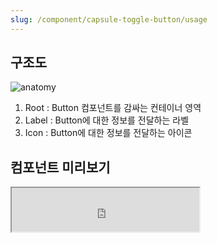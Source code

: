 ```yaml
---
slug: /component/capsule-toggle-button/usage
---
```


## 구조도

<Anatomy>![anatomy](./images/anatomy.png)</Anatomy>

1. Root : Button 컴포넌트를 감싸는 컨테이너 영역
2. Label : Button에 대한 정보를 전달하는 라벨
3. Icon : Button에 대한 정보를 전달하는 아이콘

## 컴포넌트 미리보기

<Iframe
  src="https://sprout-storybook.vercel.app/iframe.html?args=&id=components-buttons-capsuletogglebutton--basic&viewMode=story"
  height="70px"
/>

## 옵션

<HalfCard>
  <HalfCardImageCell>
    ![capsule toggle button options
    size](./images/capsuletogglebutton-options-size.png)
  </HalfCardImageCell>
  <HalfCardDescriptionCell>
    <HalfCardDescriptionTitle>Size</HalfCardDescriptionTitle>
    <HalfCardDescription>
      Capsule Toggle Button은 xsmall, small 2개의 사이즈를 가질 수 있습니다.
      Small이 가장 보편적으로 사용되며, 한 화면에 배치되는 요소가 많거나 복잡한
      경우 xsmall 사이즈를 사용하여 시각적 피로도를 낮춥니다.
    </HalfCardDescription>
  </HalfCardDescriptionCell>
</HalfCard>

<HalfCard>
  <HalfCardImageCell>
    ![capsule toggle button options
    loading](./images/capsuletogglebutton-options-loading.png)
  </HalfCardImageCell>
  <HalfCardDescriptionCell>
    <HalfCardDescriptionTitle>Loading</HalfCardDescriptionTitle>
    <HalfCardDescription>
      네트워크 요청 등의 이유로 유저에게 피드백을 즉시 전달할 수 없는 경우,
      loading 상태를 사용합니다.
    </HalfCardDescription>
  </HalfCardDescriptionCell>
</HalfCard>

<HalfCard>
  <HalfCardImageCell>
    ![capsule toggle button options
    disabled](./images/capsuletogglebutton-options-disabled.png)
  </HalfCardImageCell>
  <HalfCardDescriptionCell>
    <HalfCardDescriptionTitle>Disabled</HalfCardDescriptionTitle>
    <HalfCardDescription>
      Disabled 상태는 Capsule Toggle Button이 존재하지만 지금은 사용할 수 없는
      상태를 나타냅니다. 이 옵션은 레이아웃 일관성을 유지하고 이후 상호작용이
      가능할 수도 있음을 사용자에게 알려줍니다.
    </HalfCardDescription>
  </HalfCardDescriptionCell>
</HalfCard>

### 옵션 테이블

| 속성        | 값            | 기본값 |
| ----------- | ------------- | ------ |
| size        | xsmall, small | small  |
| is disabled | true, false   | false  |
| is loading  | true, false   | false  |

## 상호작용

### 터치 / 마우스 상호작용

<FullCard>
  <FullCardImageCell>
    ![capsule toggle button touch/mouse
    control](./images/capsuletogglebutton-touch-mouse-control-1.png)
  </FullCardImageCell>
  <FullCardDescription>
    터치 혹은 마우스 클릭으로 Capsule Toggle Button과 상호작용할 수 있는
    영역입니다.
  </FullCardDescription>
</FullCard>

<FullCard>
  <FullCardImageCell>
    ![capsule toggle button touch/mouse
    control](./images/capsuletogglebutton-touch-mouse-control-1.png)
  </FullCardImageCell>
  <FullCardDescription>
    PC 환경에서 버튼에 Hover 시 커서가 포인터 모양으로 변경됩니다.
  </FullCardDescription>
</FullCard>

<FullCard>
  <FullCardImageCell>
    ![capsule toggle button touch/mouse
    control](./images/capsuletogglebutton-touch-mouse-control-2.png)
  </FullCardImageCell>
  <FullCardDescription>
    Loading / Disabled 상태인 경우 상호작용이 불가능합니다.
  </FullCardDescription>
</FullCard>

### 키보드 상호작용

<FullCard>
  <FullCardImageCell>
    ![capsule toggle button keyboard
    control](./images/capsuletogglebutton-keyboard-control-1.png)
  </FullCardImageCell>
  <FullCardDescription>
    <Keyboard>Space</Keyboard> 또는 <Keyboard>Enter</Keyboard> 키를 통해
    selected 상태를 전환할 수 있습니다.
  </FullCardDescription>
</FullCard>

<HalfCard>
  <HalfCardImageCell>
    ![capsule toggle button keyboard
    control](./images/capsuletogglebutton-keyboard-control-2.png)
  </HalfCardImageCell>
  <HalfCardDescriptionCell>
    <HalfCardDescriptionTitle>Loading</HalfCardDescriptionTitle>
    <HalfCardDescription>
      Loading 상태인 경우 Focus는 가능하지만 상호작용할 수 없습니다.
    </HalfCardDescription>
  </HalfCardDescriptionCell>
</HalfCard>

<HalfCard>
  <HalfCardImageCell>
    ![capsule toggle button keyboard
    control](./images/capsuletogglebutton-keyboard-control-3.png)
  </HalfCardImageCell>
  <HalfCardDescriptionCell>
    <HalfCardDescriptionTitle>Disabled</HalfCardDescriptionTitle>
    <HalfCardDescription>
      Disabled 상태인 경우 상호작용할 수 없습니다.
    </HalfCardDescription>
  </HalfCardDescriptionCell>
</HalfCard>

### 응답없음

<FullCard>
  <FullCardImageCell>
    ![capsule toggle button
    response](./images/capsuletogglebutton-response-control.png)
  </FullCardImageCell>
  <FullCardDescription>
    Loading 상태로 전환되어 있는 경우, duration은 최대 2초를 초과하지 않아야
    합니다. 로딩 상태가 길어져 응답없음 상태에 진입하는 경우 Toggled - False
    상태로 되돌아갑니다.
  </FullCardDescription>
</FullCard>

## 가이드라인

<HalfCard>
  <HalfCardImageCell>
    ![capsule toggle button
    guideline](./images/capsuletogglebutton-guideline.png)
  </HalfCardImageCell>
  <HalfCardDescriptionCell>
    <HalfCardDescriptionTitle>Capsule Toggle Button</HalfCardDescriptionTitle>
    <HalfCardDescription>
      Capsule Toggle Button은 소셜 서비스, 후기와 같은 컨텐츠에서 리액션용
      Toggle Button으로 사용합니다.
    </HalfCardDescription>
  </HalfCardDescriptionCell>
</HalfCard>

### Max Width

<FullCard>
  <FullCardImageCell>
    ![capsule toggle button
    max-width](./images/capsuletogglebutton-max-width-1.png)
  </FullCardImageCell>
  <FullCardDescription>
    모바일 해상도에서 좌우 Margin 16px씩을 유지한 width까지만 확장될 수
    있습니다.
  </FullCardDescription>
  <FullCardImageCell>
    ![capsule toggle button
    max-width](./images/capsuletogglebutton-max-width-2.png)
  </FullCardImageCell>
  <FullCardDescription>
    Label은 1줄을 초과할 수 없으며 좌우 Padding은 각 20px을 유지한 범위 내에서만
    텍스트가 노출될 수 있습니다.
  </FullCardDescription>
</FullCard>

### Min Width

<FullCard>
  <FullCardImageCell>
    ![capsule toggle button
    response](./images/capsuletogglebutton-min-width.png)
  </FullCardImageCell>
  <FullCardDescription>
    Capsule Toggle Button은 최소 너비값을 가지며 사이즈별로 각 값은 상이합니다.
  </FullCardDescription>
</FullCard>

<br />

### Do / Don't

<br />

<DoDontLayout>
  <DontBox>
    <DontImage>
      ![capsule toggle guideline](./images/capsuletogglebutton-dont-1.png)
    </DontImage>
    <DontText>
      Selected 상태를 유저에게 명확하게 전달하기 위해 Selected 배리언츠를
      올바르게 사용하며, Selected인 경우 icon은 fill 타입 사용을 권장합니다.
    </DontText>
  </DontBox>
  <DontBox>
    <DontImage>
      ![capsule toggle guideline](./images/capsuletogglebutton-dont-2.png)
    </DontImage>
    <DontText>
      Unselected 와 Selected 배리언츠를 반대로 사용하지 않습니다.{" "}
    </DontText>
  </DontBox>
</DoDontLayout>

<br />
